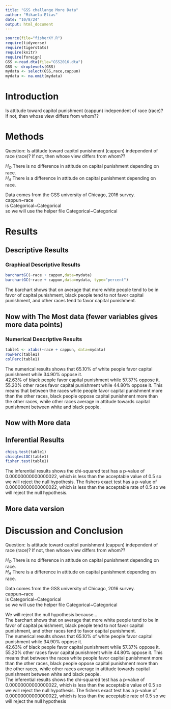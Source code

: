 ```yaml
---
title: "GSS challange More Data"
author: "Mikaela Elias"
date: "10/8/24"
output: html_document
---
```








```r
source(file="fisherXY.R")
require(tidyverse)
require(tigerstats)
require(knitr)
require(foreign)
GSS <-read.dta(file="GSS2016.dta")
GSS <- droplevels(GSS)
mydata <- select(GSS,race,cappun)
mydata <- na.omit(mydata)
```

# Introduction

<!--In this section you explain what you are trying to show.  Where did the data come from?  What is the research or other question you are trying to answer?.  If you skimp in this section expect to be marked down in your grade. Paint a picture of the project a couple of paragraphs is expected!-->

Is attitude toward capitol punishment (cappun) independent of race (race)?
If not, then whose view differs from whom??

# Methods
Question: Is attitude toward capitol punishment (cappun) independent of race (race)?
If not, then whose view differs from whom??

$H_O$ There is no difference in attitude on capital punishment depending on race.             
$H_A$ There is a difference in attitude on capital punishment depending on race.

Data comes from the GSS university of Chicago, 2016 survey.            
cappun~race         
is Categorical~Categorical          
so we will use the helper file Categorical~Categorical          

<!--Decide on your methods:  use "variable analysis" or other appropriate descriptors.  Make sure to choose at least one graphical method and at least one numerical method. Discuss what data manipulations may be needed for example subsetting or other binning procedures and what sort of graphical displays and inferential tools will be used!-->

# Results

<!--Divide this section into two sub-sections:  One for your descriptive  results and one for your inferential results.!-->

## Descriptive Results

         

### Graphical Descriptive Results
```r
barchartGC(~race + cappun,data=mydata)
barchartGC(~race + cappun,data=mydata, type="percent")

```
         
The barchart shows that on average that more white people tend to be in favor of capital punishment, black people tend to not favor capital punishment, and other races tend to favor capital punishment. 

<!--Graphical results here.  Make sure to show your code.  Provide appropriate labels for axes, giving units if possible, and provide a good title for the graph, too.  Use the graphical results to describe the patterns if any that exist in the data as focused toward the research question. Bottom line is to explain the features of the graph that are relevant to conforming or departing to what is expected by your null hypothesis !-->



## Now with The Most data (fewer variables gives more data points)



### Numerical Descriptive Results

<!--Numerical results go here. Use the numerical results to describe the patterns if any that exist in the data as focused toward the research question!-->
```r
table1 <- xtabs(~race + cappun, data=mydata)
rowPerc(table1)
colPerc(table1)
```
The numerical results shows that 65.10% of white people favor capital punishment while 34.90% oppose it.       
42.63% of black people favor capital punishment while 57.37% oppose it. 
55.20% other races favor capital punishment while 44.80% oppose it. 
This means that between the races white people favor capital punishment more than the other races, black people oppose capital punishment more than the other races, while other races average in attitude towards capital punishment between white and black people. 

## Now with More data



## Inferential Results

<!--State hypothesis clearly.  Make sure your discussion of the inferential test covers all the aspects that the test output produces, such as test statistic, p-value etc.  Make a decision about the null hypothesis, explain the assumptions on which the selected test/procedure was based, and why the chosen procedure satisfys the assumptions and is appropriate to answer the research question!-->
```r
chisq.test(table1)
chisqtestGC(table1)
fisher.test(table1)
```
The inferential results shows the chi-squared test has a p-value of 0.00000000000000022, which is less than the acceptable value of 0.5 so we will reject the null hypothesis. The fishers exact test has a p-value of 0.00000000000000022, which is less than the acceptable rate of 0.5 so we will reject the null hypothesis. 


## More data version


# Discussion and Conclusion
Question: Is attitude toward capitol punishment (cappun) independent of race (race)?
If not, then whose view differs from whom??

$H_O$ There is no difference in attitude on capital punishment depending on race.             
$H_A$ There is a difference in attitude on capital punishment depending on race.

Data comes from the GSS university of Chicago, 2016 survey.            
cappun~race         
is Categorical~Categorical          
so we will use the helper file Categorical~Categorical          
        
We will reject the null hypothesis because...          
The barchart shows that on average that more white people tend to be in favor of capital punishment, black people tend to not favor capital punishment, and other races tend to favor capital punishment.          
The numerical results shows that 65.10% of white people favor capital punishment while 34.90% oppose it.       
42.63% of black people favor capital punishment while 57.37% oppose it. 
55.20% other races favor capital punishment while 44.80% oppose it. 
This means that between the races white people favor capital punishment more than the other races, black people oppose capital punishment more than the other races, while other races average in attitude towards capital punishment between white and black people.             
The inferential results shows the chi-squared test has a p-value of 0.00000000000000022, which is less than the acceptable value of 0.5 so we will reject the null hypothesis. The fishers exact test has a p-value of 0.00000000000000022, which is less than the acceptable rate of 0.5 so we will reject the null hypothesis

<!--Discussion and conclusion here.  If you found a relationship be sure to consider whether the relationship occurs because one of the variavbles causes the other, or whether they perhasps are related for some other reason.  Watch the chapter 6 videos from the GeorgeTown videos collection.!-->
